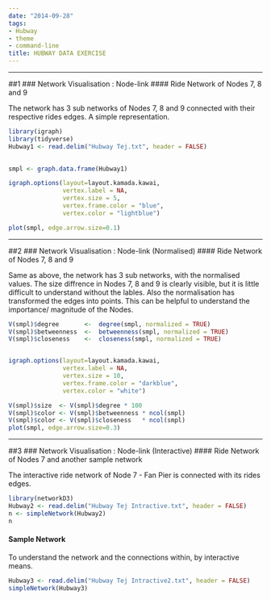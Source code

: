 ```yaml
---
date: "2014-09-28"
tags:
- Hubway
- theme
- command-line
title: HUBWAY DATA EXERCISE
---
```


 
*** 
 
 
 
##1
### Network Visualisation : Node-link
#### Ride Network of Nodes 7, 8 and 9

The network has 3 sub networks of Nodes 7, 8 and 9 connected with their respective rides edges. A simple representation.


```r
library(igraph)
library(tidyverse)
Hubway1 <- read.delim("Hubway Tej.txt", header = FALSE)
 


```



```r
smpl <- graph.data.frame(Hubway1)

igraph.options(layout=layout.kamada.kawai,
               vertex.label = NA,           
               vertex.size = 5,            
               vertex.frame.color = "blue",     
               vertex.color = "lightblue") 

plot(smpl, edge.arrow.size=0.1)

```



*** 

##2
### Network Visualisation : Node-link (Normalised)
#### Ride Network of Nodes 7, 8 and 9

Same as above, the network has 3 sub networks, with the normalised values. The size diffrence in Nodes 7, 8 and 9 is clearly visible, but it is little difficult to understand without the lables. Also the normalisation has transformed the edges into points. This can be helpful to understand the importance/ magnitude of the Nodes.


```r
V(smpl)$degree       <-  degree(smpl, normalized = TRUE)
V(smpl)$betweenness  <-  betweenness(smpl, normalized = TRUE)
V(smpl)$closeness    <-  closeness(smpl, normalized = TRUE)


igraph.options(layout=layout.kamada.kawai,
               vertex.label = NA,           
               vertex.size = 10,            
               vertex.frame.color = "darkblue",     
               vertex.color = "white")  

V(smpl)$size  <- V(smpl)$degree * 100   
V(smpl)$color <- V(smpl)$betweenness * ncol(smpl)  
V(smpl)$color <- V(smpl)$closeness   * ncol(smpl)    
plot(smpl, edge.arrow.size=0.3)


```
*** 
##3
### Network Visualisation : Node-link (Interactive)
#### Ride Network of Nodes 7 and another sample network

The interactive ride network of Node 7 - Fan Pier is connected with its rides edges. 
```r

library(networkD3)
Hubway2 <- read.delim("Hubway Tej Intractive.txt", header = FALSE)
n <- simpleNetwork(Hubway2)
n
```


#### Sample Network
To understand the network and the connections within, by interactive means.

```r

Hubway3 <- read.delim("Hubway Tej Intractive2.txt", header = FALSE)
simpleNetwork(Hubway3)


```

